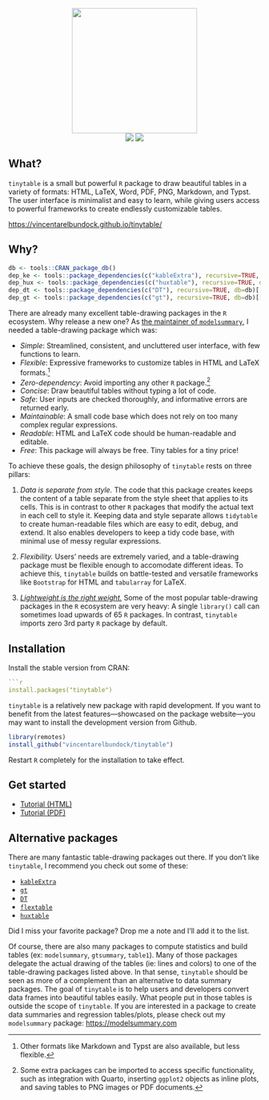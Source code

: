 
<p align="center">
<img src="man/figures/gallery/tinytable_gallery.gif" height = "250" class = "center">
<br>
<!-- badges: start -->
[![](https://www.r-pkg.org/badges/version/tinytable?color=green)](https://cran.r-project.org/package=tinytable)
[![](https://img.shields.io/badge/license-GPLv3-blue)](https://github.com/vincentarelbundock/tinytable/blob/main/LICENSE.md)
<!-- 
[![](http://cranlogs.r-pkg.org/badges/grand-total/tinytable?color=green)](https://cran.r-project.org/package=tinytable)
[![](http://cranlogs.r-pkg.org/badges/last-month/tinytable?color=green)](https://cran.r-project.org/package=tinytable)
[![](http://cranlogs.r-pkg.org/badges/last-week/tinytable?color=green)](https://cran.r-project.org/package=tinytable)
-->
<!-- badges: end -->
</p>

## What?

`tinytable` is a small but powerful `R` package to draw beautiful tables in a variety of formats: HTML, LaTeX, Word, PDF, PNG, Markdown, and Typst. The user interface is minimalist and easy to learn, while giving users access to powerful frameworks to create endlessly customizable tables.

<https://vincentarelbundock.github.io/tinytable/>

## Why?

```r
db <- tools::CRAN_package_db()
dep_ke <- tools::package_dependencies(c("kableExtra"), recursive=TRUE, db=db)[[1]] |> length()
dep_hux <- tools::package_dependencies(c("huxtable"), recursive=TRUE, db=db)[[1]] |> length()
dep_dt <- tools::package_dependencies(c("DT"), recursive=TRUE, db=db)[[1]] |> length()
dep_gt <- tools::package_dependencies(c("gt"), recursive=TRUE, db=db)[[1]] |> length()
```

There are already many excellent table-drawing packages in the `R` ecosystem. Why release a new one? As [the maintainer of `modelsummary`](https://modelsummary.com), I needed a table-drawing package which was:

* *Simple*: Streamlined, consistent, and uncluttered user interface, with few functions to learn.
* *Flexible*: Expressive frameworks to customize tables in HTML and LaTeX formats.^[Other formats like Markdown and Typst are also available, but less flexible.]
* *Zero-dependency*: Avoid importing any other `R` package.^[Some extra packages can be imported to access specific functionality, such as integration with Quarto, inserting `ggplot2` objects as inline plots, and saving tables to PNG images or PDF documents.]
* *Concise*: Draw beautiful tables without typing a lot of code.
* *Safe*: User inputs are checked thoroughly, and informative errors are returned early.
* *Maintainable*: A small code base which does not rely on too many complex regular expressions.
* *Readable*: HTML and LaTeX code should be human-readable and editable.
* *Free*: This package will always be free. Tiny tables for a tiny price!


To achieve these goals, the design philosophy of `tinytable` rests on three pillars: 

(1) _Data is separate from style._ The code that this package creates keeps the content of a table separate from the style sheet that applies to its cells. This is in contrast to other `R` packages that modify the actual text in each cell to style it. Keeping data and style separate allows `tidytable` to create human-readable files which are easy to edit, debug, and extend. It also enables developers to keep a tidy code base, with minimal use of messy regular expressions. 

(2) _Flexibility._ Users' needs are extremely varied, and a table-drawing package must be flexible enough to accomodate different ideas. To achieve this, `tinytable` builds on battle-tested and versatile frameworks like `Bootstrap` for HTML and `tabularray` for LaTeX. 

(3) [_Lightweight is the right weight._](https://www.tinyverse.org/) Some of the most popular table-drawing packages in the `R` ecosystem are very heavy: A single `library()` call can sometimes load upwards of 65 `R` packages. In contrast, `tinytable` imports zero 3rd party `R`  package by default.


## Installation

Install the stable version from CRAN:
``` r
```r
install.packages("tinytable")
```

`tinytable` is a relatively new package with rapid development. If you want to benefit from the latest features---showcased on the package website---you may want to install the development version from Github. 

``` r
library(remotes)
install_github("vincentarelbundock/tinytable")
```

Restart `R` completely for the installation to take effect.


## Get started

* [Tutorial (HTML)](https://vincentarelbundock.github.io/tinytable/vignettes/tutorial.html)
* [Tutorial (PDF)](https://vincentarelbundock.github.io/tinytable/vignettes/tutorial.pdf)


## Alternative packages

There are many fantastic table-drawing packages out there. If you don't like `tinytable`, I recommend you check out some of these:

* [`kableExtra`](https://haozhu233.github.io/kableExtra/)
* [`gt`](https://gt.rstudio.com)
* [`DT`](https://rstudio.github.io/DT/)
* [`flextable`](https://davidgohel.github.io/flextable/)
* [`huxtable`](https://hughjonesd.github.io/huxtable/)

Did I miss your favorite package? Drop me a note and I'll add it to the list.

Of course, there are also many packages to compute statistics and build tables (ex: `modelsummary`, `gtsummary`, `table1`). Many of those packages delegate the actual drawing of the tables (ie: lines and colors) to one of the table-drawing packages listed above. In that sense, `tinytable` should be seen as more of a complement than an alternative to data summary packages. The goal of `tinytable` is to help users and developers convert data frames into beautiful tables easily. What people put in those tables is outside the scope of `tinytable`. If you are interested in a package to create data summaries and regression tables/plots, please check out my `modelsummary` package: <https://modelsummary.com>
